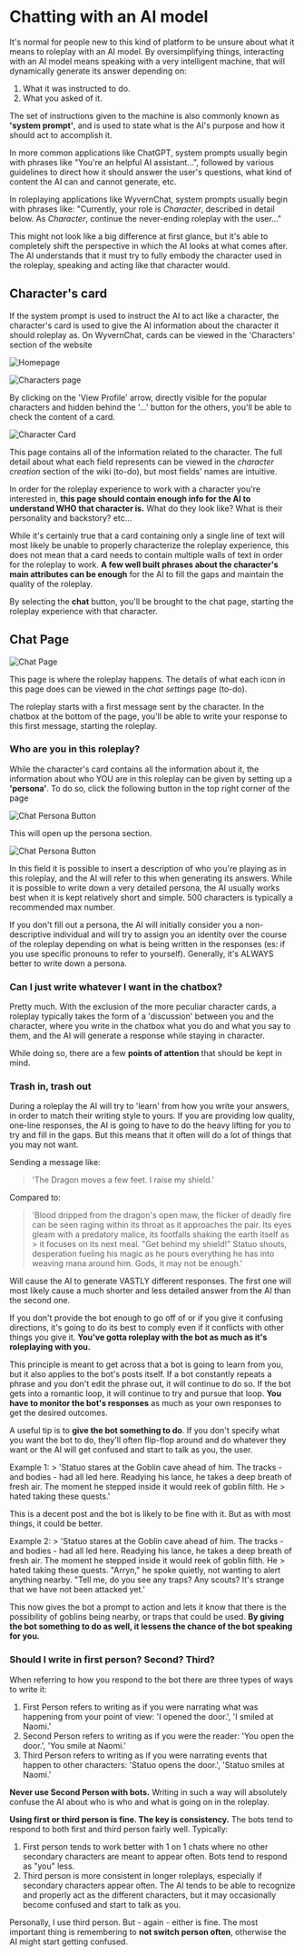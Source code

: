# Chatting with an AI model

It's normal for people new to this kind of platform to be unsure about what it means to roleplay with an AI model.
By oversimplifying things, interacting with an AI model means speaking with a very intelligent machine, that will dynamically generate its answer depending on:
1) What it was instructed to do.
2) What you asked of it.

The set of instructions given to the machine is also commonly known as **'system prompt'**, and is used to state what is the AI's purpose and how it should act to accomplish it.

In more common applications like ChatGPT, system prompts usually begin with phrases like "You're an helpful AI assistant...", followed by various guidelines to direct how it should answer the user's questions, what kind of content the AI can and cannot generate, etc.

In roleplaying applications like WyvernChat, system prompts usually begin with phrases like: "Currently, your role is *Character*, described in detail below. As *Character*, continue the never-ending roleplay with the user..."

This might not look like a big difference at first glance, but it's able to completely shift the perspective in which the AI looks at what comes after. The AI understands that it must try to fully embody the character used in the roleplay, speaking and acting like that character would.

## Character's card

If the system prompt is used to instruct the AI to act like a character, the character's card is used to give the AI information about the character it should roleplay as. On WyvernChat, cards can be viewed in the 'Characters' section of the website

![Homepage](../../assets/Chat-mode_Homepage.png)

![Characters page](../../assets/Chat-mode_CharactersPage.png)

By clicking on the 'View Profile' arrow, directly visible for the popular characters and hidden behind the '...' button for the others, you'll be able to check the content of a card.

![Character Card](../../assets/Chat-mode_CharactersCard.png)

This page contains all of the information related to the character. The full detail about what each field represents can be viewed in the *character creation* section of the wiki (to-do), but most fields' names are intuitive.

In order for the roleplay experience to work with a character you're interested in, **this page should contain enough info for the AI to understand WHO that character is.** What do they look like? What is their personality and backstory? etc…

While it's certainly true that a card containing only a single line of text will most likely be unable to properly characterize the roleplay experience, this does not mean that a card needs to contain multiple walls of text in order for the roleplay to work. **A few well built phrases about the character's main attributes can be enough** for the AI to fill the gaps and maintain the quality of the roleplay.

By selecting the **chat** button, you'll be brought to the chat page, starting the roleplay experience with that character.

## Chat Page

![Chat Page](../../assets/Chat-mode_ChatPage.png)

This page is where the roleplay happens. The details of what each icon in this page does can be viewed in the *chat settings* page (to-do).

The roleplay starts with a first message sent by the character. In the chatbox at the bottom of the page, you'll be able to write your response to this first message, starting the roleplay.

### Who are you in this roleplay?

While the character's card contains all the information about it, the information about who YOU are in this roleplay can be given by setting up a **'persona'**. To do so, click the following button in the top right corner of the page

![Chat Persona Button](../../assets/Chat-mode_ChatPagePersonaButton.png)

This will open up the persona section.

![Chat Persona Button](../../assets/Chat-mode_ChatPagePersonaField.png)

In this field it is possible to insert a description of who you're playing as in this roleplay, and the AI will refer to this when generating its answers. While it is possible to write down a very detailed persona, the AI usually works best when it is kept relatively short and simple. 500 characters is typically a recommended max number.

If you don't fill out a persona, the AI will initially consider you a non-descriptive individual and will try to assign you an identity over the course of the roleplay depending on what is being written in the responses (es: if you use specific pronouns to refer to yourself). Generally, it's ALWAYS better to write down a persona.

### Can I just write whatever I want in the chatbox?

Pretty much. With the exclusion of the more peculiar character cards, a roleplay typically takes the form of a 'discussion' between you and the character, where you write in the chatbox what you do and what you say to them, and the AI will generate a response while staying in character.

While doing so, there are a few **points of attention** that should be kept in mind.

### Trash in, trash out

During a roleplay the AI will try to 'learn' from how you write your answers, in order to match their writing style to yours. If you are providing low quality, one-line responses, the AI is going to have to do the heavy lifting for you to try and fill in the gaps. But this means that it often will do a lot of things that you may not want.

Sending a message like: 
> 'The Dragon moves a few feet. I raise my shield.'

Compared to: 
> 'Blood dripped from the dragon's open maw, the flicker of deadly fire can be seen raging within its throat as it approaches the pair. Its eyes gleam with a predatory malice, its footfalls shaking the earth itself as > it focuses on its next meal. "Get behind my shield!" Statuo shouts, desperation fueling his magic as he pours everything he has into weaving mana around him. Gods, it may not be enough.'

Will cause the AI to generate VASTLY different responses. The first one will most likely cause a much shorter and less detailed answer from the AI than the second one.

If you don't provide the bot enough to go off of or if you give it confusing directions, it's going to do its best to comply even if it conflicts with other things you give it. **You've gotta roleplay with the bot as much as it's roleplaying with you.**

This principle is meant to get across that a bot is going to learn from you, but it also applies to the bot's posts itself. If a bot constantly repeats a phrase and you don't edit the phrase out, it will continue to do so. If the bot gets into a romantic loop, it will continue to try and pursue that loop. **You have to monitor the bot's responses** as much as your own responses to get the desired outcomes.

A useful tip is to **give the bot something to do**. If you don't specify what you want the bot to do, they'll often flip-flop around and do whatever they want or the AI will get confused and start to talk as you, the user.

Example 1: > 'Statuo stares at the Goblin cave ahead of him. The tracks - and bodies - had all led here. Readying his lance, he takes a deep breath of fresh air. The moment he stepped inside it would reek of goblin filth. He > hated taking these quests.'

This is a decent post and the bot is likely to be fine with it. But as with most things, it could be better.

Example 2: > 'Statuo stares at the Goblin cave ahead of him. The tracks - and bodies - had all led here. Readying his lance, he takes a deep breath of fresh air. The moment he stepped inside it would reek of goblin filth. He > hated taking these quests. "Arryn," he spoke quietly, not wanting to alert anything nearby. "Tell me, do you see any traps? Any scouts? It's strange that we have not been attacked yet.'

This now gives the bot a prompt to action and lets it know that there is the possibility of goblins being nearby, or traps that could be used. **By giving the bot something to do as well, it lessens the chance of the bot speaking for you.**

### Should I write in first person? Second? Third?

When referring to how you respond to the bot there are three types of ways to write it:

1) First Person refers to writing as if you were narrating what was happening from your point of view: 'I opened the door.', 'I smiled at Naomi.'
2) Second Person refers to writing as if you were the reader: 'You open the door.', 'You smile at Naomi.'
3) Third Person refers to writing as if you were narrating events that happen to other characters: 'Statuo opens the door.', 'Statuo smiles at Naomi.'

**Never use Second Person with bots.** Writing in such a way will absolutely confuse the AI about who is who and what is going on in the roleplay.

**Using first or third person is fine. The key is consistency.** The bots tend to respond to both first and third person fairly well. Typically:

1) First person tends to work better with 1 on 1 chats where no other secondary characters are meant to appear often. Bots tend to respond as "you" less.
3) Third person is more consistent in longer roleplays, especially if secondary characters appear often. The AI tends to be able to recognize and properly act as the different characters, but it may occasionally become confused and start to talk as you.

Personally, I use third person. But - again - either is fine. The most important thing is remembering to **not switch person often**, otherwise the AI might start getting confused.